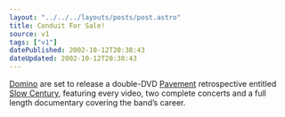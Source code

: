 ```yaml
---
layout: "../../../layouts/posts/post.astro"
title: Conduit For Sale!
source: v1
tags: ["v1"]
datePublished: 2002-10-12T20:38:43
dateUpdated: 2002-10-12T20:38:43
---
```


[Domino][1] are set to release a double-DVD [Pavement][2] retrospective entitled [Slow Century][3], featuring every video, two complete concerts and a full length documentary covering the band&#8217;s career.

[1]: http://www.dominorecordco.com/ "Domino Recording Co"
[2]: http://www.domino-mart.com/artist.php?artist=29 "Domino Recording Co: Pavement"
[3]: http://www.domino-mart.com/release.php?release=351 "Domino Recording Co: Slow Century"
